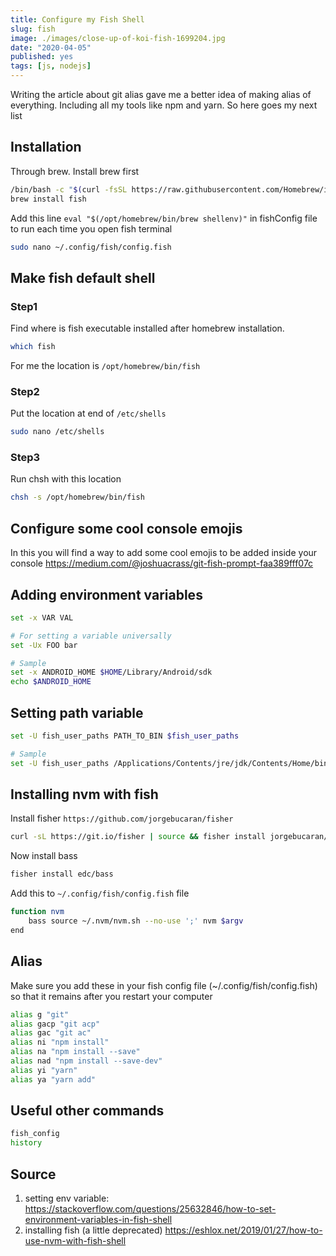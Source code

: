 ```yaml
---
title: Configure my Fish Shell
slug: fish
image: ./images/close-up-of-koi-fish-1699204.jpg
date: "2020-04-05"
published: yes
tags: [js, nodejs]
---
```



Writing the article about git alias gave me a better idea of making alias of everything. Including all my tools like npm and yarn. So here goes my next list

## Installation

Through brew. Install brew first

<CodeDivWrapper>

```bash
/bin/bash -c "$(curl -fsSL https://raw.githubusercontent.com/Homebrew/install/master/install.sh)"
brew install fish
```

</CodeDivWrapper>

Add this line `eval "$(/opt/homebrew/bin/brew shellenv)"` in fishConfig file to run each time you open fish terminal


<CodeDivWrapper>

```bash
sudo nano ~/.config/fish/config.fish
```

</CodeDivWrapper>

## Make fish default shell

### Step1

Find where is fish executable installed after homebrew installation.

<CodeDivWrapper>

```bash
which fish
```

</CodeDivWrapper>

For me the location is `/opt/homebrew/bin/fish`

### Step2

Put the location at end of `/etc/shells`

<CodeDivWrapper>

```bash
sudo nano /etc/shells
```

</CodeDivWrapper>

### Step3

Run chsh with this location

<CodeDivWrapper>

```bash
chsh -s /opt/homebrew/bin/fish
```

</CodeDivWrapper>


## Configure some cool console emojis

In this you will find a way to add some cool emojis to be added inside your console
https://medium.com/@joshuacrass/git-fish-prompt-faa389fff07c

## Adding environment variables

<CodeDivWrapper>

```bash
set -x VAR VAL

# For setting a variable universally
set -Ux FOO bar

# Sample
set -x ANDROID_HOME $HOME/Library/Android/sdk
echo $ANDROID_HOME
```

</CodeDivWrapper>

## Setting path variable

<CodeDivWrapper>

```bash
set -U fish_user_paths PATH_TO_BIN $fish_user_paths

# Sample
set -U fish_user_paths /Applications/Contents/jre/jdk/Contents/Home/bin $fish_user_paths
```

</CodeDivWrapper>

## Installing nvm with fish

Install fisher `https://github.com/jorgebucaran/fisher`

<CodeDivWrapper>

```bash
curl -sL https://git.io/fisher | source && fisher install jorgebucaran/fisher
```

</CodeDivWrapper>


Now install bass

<CodeDivWrapper>

```bash
fisher install edc/bass
```

</CodeDivWrapper>

Add this to `~/.config/fish/config.fish` file

<CodeDivWrapper>

```bash
function nvm
    bass source ~/.nvm/nvm.sh --no-use ';' nvm $argv
end
```

</CodeDivWrapper>

## Alias

Make sure you add these in your fish config file (~/.config/fish/config.fish) so that it remains after you restart your computer

<CodeDivWrapper>

```bash
alias g "git"
alias gacp "git acp"
alias gac "git ac"
alias ni "npm install"
alias na "npm install --save"
alias nad "npm install --save-dev"
alias yi "yarn"
alias ya "yarn add"
```

</CodeDivWrapper>

## Useful other commands

<CodeDivWrapper>

```bash
fish_config
history
```

</CodeDivWrapper>

## Source

1. setting env variable: https://stackoverflow.com/questions/25632846/how-to-set-environment-variables-in-fish-shell
2. installing fish (a little deprecated) https://eshlox.net/2019/01/27/how-to-use-nvm-with-fish-shell